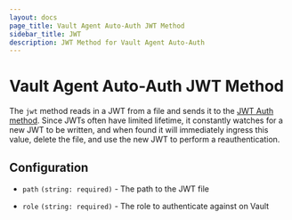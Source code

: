 ```yaml
---
layout: docs
page_title: Vault Agent Auto-Auth JWT Method
sidebar_title: JWT
description: JWT Method for Vault Agent Auto-Auth
---
```


# Vault Agent Auto-Auth JWT Method

The `jwt` method reads in a JWT from a file and sends it to the [JWT Auth
method](https://www.vaultproject.io/docs/auth/jwt.html). Since JWTs often have
limited lifetime, it constantly watches for a new JWT to be written, and when
found it will immediately ingress this value, delete the file, and use the new
JWT to perform a reauthentication.

## Configuration

* `path` `(string: required)` - The path to the JWT file

* `role` `(string: required)` - The role to authenticate against on Vault

